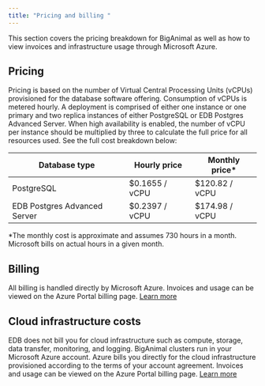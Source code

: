 ```yaml
---
title: "Pricing and billing "
---
```


This section covers the pricing breakdown for BigAnimal as well as how to view invoices and infrastructure usage through Microsoft Azure.

## Pricing
Pricing is based on the number of Virtual Central Processing Units (vCPUs) provisioned for the database software offering. Consumption of vCPUs is metered hourly. A deployment is comprised of either one instance or one primary and two replica instances of either PostgreSQL or EDB Postgres Advanced Server. When high availability is enabled, the number of vCPU per instance should be multiplied by three to calculate the full price for all resources used. See the full cost breakdown below:

| Database type         | Hourly price   | Monthly price* |
| --------------------- | -------------- | -------------- |
| PostgreSQL            | $0.1655 / vCPU | $120.82 / vCPU |
| EDB Postgres Advanced Server | $0.2397 / vCPU | $174.98 / vCPU |

*The monthly cost is approximate and assumes 730 hours in a month. Microsoft bills on actual hours in a given month. 

## Billing
All billing is handled directly by Microsoft Azure. Invoices and usage can be viewed on the Azure Portal billing page. [Learn more](https://docs.microsoft.com/en-us/azure/cost-management-billing/)

## Cloud infrastructure costs
EDB does not bill you for cloud infrastructure such as compute, storage, data transfer, monitoring, and logging. BigAnimal clusters run in your Microsoft Azure account. Azure bills you directly for the cloud infrastructure provisioned according to the terms of your account agreement. Invoices and usage can be viewed on the Azure Portal billing page. [Learn more](https://docs.microsoft.com/en-us/azure/cost-management-billing/)
